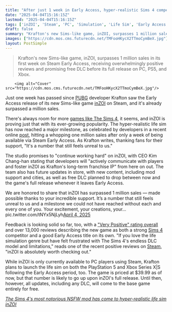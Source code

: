 ```yaml
---
title: "After just 1 week in Early Access, hyper-realistic Sims 4 competitor inZOI has sold over 1 million copies on Steam, with mod support and free DLC underway"
date: "2025-04-04T15:16:15Z"
lastmod: "2025-04-04T15:16:15Z"
tags: ['inZOI', 'Steam', 'PC', 'Simulation', 'Life Sim', 'Early Access', 'The Sims 4 Competitor', 'Krafton', 'PlayStation 5', 'Xbox Series X|S']
draft: false
summary: "Krafton's new Sims-like game, inZOI, surpasses 1 million sales in its first week on Steam Early Access, receiving overwhelmingly positive reviews and promising free DLC before its full release on PC, PS5, and Xbox."
images: ["https://cdn.mos.cms.futurecdn.net/TMFooHKycX2TTmoCymBeX.jpg"]
layout: PostSimple
---
```

> Krafton's new Sims-like game, inZOI, surpasses 1 million sales in its first week on Steam Early Access, receiving overwhelmingly positive reviews and promising free DLC before its full release on PC, PS5, and Xbox.


        <img alt="Cover" src="https://cdn.mos.cms.futurecdn.net/TMFooHKycX2TTmoCymBeX.jpg"/>
        
Just one week has passed since [<u>PUBG</u>](https://www.gamesradar.com/games/battle-royale/pubg/) developer Krafton saw the Early Access release of its new Sims-like game [<u>inZOI</u>](https://www.gamesradar.com/games/simulation/inzoi-guide/) on Steam, and it's already surpassed a million sales.

There's always room for more [<u>games like The Sims 4</u>](https://www.gamesradar.com/games-like-the-sims/), it seems, and inZOI is proving just that with its ever-growing popularity. The hyper-realistic life sim has now reached a major milestone, as celebrated by developers in a recent online [<u>post</u>](https://x.com/PlayinZOI/status/1908082411906449478), hitting a whopping one million sales after only a week of being available via Steam Early Access. As Krafton writes, thanking fans for their support, "It's a number that still feels unreal to us."

The studio promises to "continue working hard" on inZOI, with CEO Kim Chang-han stating that developers will "actively communicate with players and foster inZOI as Krafton's long-term franchise IP" from here on out. The team also has future updates in store, with new content, including mod support and cities, as well as free DLC planned to drop between now and the game's full release whenever it leaves Early Access.

We are honored to share that inZOI has surpassed 1 million sales — made possible thanks to your incredible support. It’s a number that still feels unreal to us and a milestone we could not have reached without each and every one of you. Your excitement, your creations, your… pic.twitter.com/tNYx5NjLyh[April 4, 2025](https://twitter.com/cantworkitout/status/1908082411906449478)

Feedback is looking solid so far, too, with a [<u>"Very Positive" rating overall</u>](https://www.gamesradar.com/games/simulation/realistic-the-sims-competitor-inzoi-already-has-86-percent-very-positive-reviews-on-steam-as-fans-praise-its-visuals-and-lack-of-paid-dlc/) and over 13,000 reviews describing the new game as both a strong [<u>Sims 4</u>](https://www.gamesradar.com/the-sims-4-guide/) competitor and a good Early Access title on its own. "If you love the life simulation genre but have felt frustrated with The Sims 4's endless DLC model and limitations," reads one of the recent positive reviews on [<u>Steam</u>](https://store.steampowered.com/app/2456740/inZOI/), "inZOI is absolutely worth checking out."

While inZOI is only currently available to PC players using Steam, Krafton plans to launch the life sim on both the PlayStation 5 and Xbox Series X|S following the Early Access period, too. The game is priced at $39.99 as of now, but that number is likely to go up upon inZOI's full release. Until then, however, all updates, including any DLC, will come to the base game entirely for free.

[<u><em>The Sims 4's most notorious NSFW mod has come to hyper-realistic life sim inZOI</em></u>](https://www.gamesradar.com/games/simulation/after-just-4-days-of-inzoi-early-access-the-sims-4s-most-notorious-nsfw-mod-has-come-to-the-hyper-realistic-life-sim/)
        
